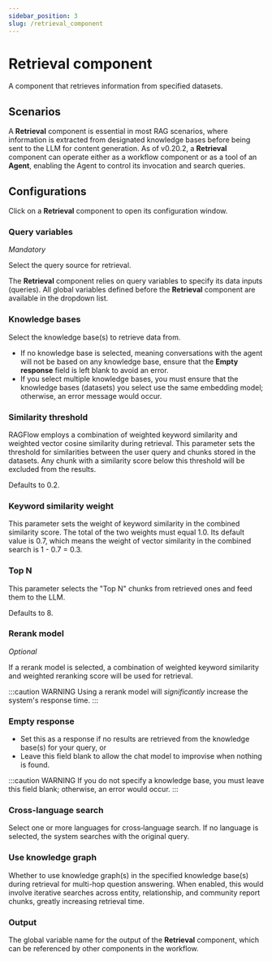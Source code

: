 ```yaml
---
sidebar_position: 3
slug: /retrieval_component
---
```


# Retrieval component

A component that retrieves information from specified datasets.

## Scenarios

A **Retrieval** component is essential in most RAG scenarios, where information is extracted from designated knowledge bases before being sent to the LLM for content generation. As of v0.20.2, a **Retrieval** component can operate either as a workflow component or as a tool of an **Agent**, enabling the Agent to control its invocation and search queries.

## Configurations

Click on a **Retrieval** component to open its configuration window.

### Query variables

*Mandatory*

Select the query source for retrieval.

The **Retrieval** component relies on query variables to specify its data inputs (queries). All global variables defined before the **Retrieval** component are available in the dropdown list.  

### Knowledge bases 

Select the knowledge base(s) to retrieve data from.

- If no knowledge base is selected, meaning conversations with the agent will not be based on any knowledge base, ensure that the **Empty response** field is left blank to avoid an error.
- If you select multiple knowledge bases, you must ensure that the knowledge bases (datasets) you select use the same embedding model; otherwise, an error message would occur.

### Similarity threshold

RAGFlow employs a combination of weighted keyword similarity and weighted vector cosine similarity during retrieval. This parameter sets the threshold for similarities between the user query and chunks stored in the datasets. Any chunk with a similarity score below this threshold will be excluded from the results.

Defaults to 0.2.

### Keyword similarity weight

This parameter sets the weight of keyword similarity in the combined similarity score. The total of the two weights must equal 1.0. Its default value is 0.7, which means the weight of vector similarity in the combined search is 1 - 0.7 = 0.3.

### Top N

This parameter selects the "Top N" chunks from retrieved ones and feed them to the LLM.

Defaults to 8.


### Rerank model

*Optional*

If a rerank model is selected, a combination of weighted keyword similarity and weighted reranking score will be used for retrieval.

:::caution WARNING
Using a rerank model will *significantly* increase the system's response time.
:::

### Empty response

- Set this as a response if no results are retrieved from the knowledge base(s) for your query, or 
- Leave this field blank to allow the chat model to improvise when nothing is found.

:::caution WARNING
If you do not specify a knowledge base, you must leave this field blank; otherwise, an error would occur.
:::

### Cross-language search

Select one or more languages for cross‑language search. If no language is selected, the system searches with the original query.

### Use knowledge graph

Whether to use knowledge graph(s) in the specified knowledge base(s) during retrieval for multi-hop question answering. When enabled, this would involve iterative searches across entity, relationship, and community report chunks, greatly increasing retrieval time.

### Output

The global variable name for the output of the **Retrieval** component, which can be referenced by other components in the workflow.
